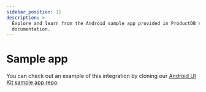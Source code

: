 ```yaml
---
sidebar_position: 11
description: >-
  Explore and learn from the Android sample app provided in ProductDB's
  documentation.
---
```


# Sample app

You can check out an example of this integration by cloning our
[Android UI Kit sample app repo](https://github.com/ProductDB-io/android-samples/tree/main/samples/android-ui-kit-sample-kotlin).

<head>
  <title>Android Sample app</title>
  <meta name="description" content="Explore and learn from the Android sample app provided in ProductDB's documentation."/>
</head>
